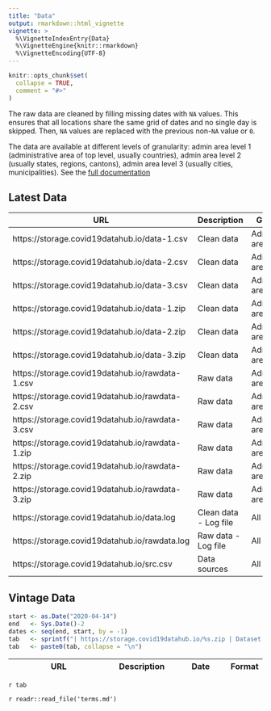 ```yaml
---
title: "Data"
output: rmarkdown::html_vignette
vignette: >
  %\VignetteIndexEntry{Data}
  %\VignetteEngine{knitr::rmarkdown}
  %\VignetteEncoding{UTF-8}
---
```


```r
knitr::opts_chunk$set(
  collapse = TRUE,
  comment = "#>"
)
```

The raw data are cleaned by filling missing dates with `NA` values. This ensures that all locations share the same grid of dates and no single day is skipped. Then, `NA` values are replaced with the previous non-`NA` value or `0`.

The data are available at different levels of granularity: admin area level 1 (administrative area of top level, usually countries), admin area level 2 (usually states, regions, cantons), admin area level 3 (usually cities, municipalities). See the [full documentation](/articles/doc/data.html)

## Latest Data

| URL                              | Description                                                  | Granularity | Format |
| ----------------------------------------------- | ----------------------- | --------------------------- | --- |
| https://storage.covid19datahub.io/data-1.csv | Clean data | Administrative area level 1 | CSV |
| https://storage.covid19datahub.io/data-2.csv | Clean data | Administrative area level 2 | CSV |
| https://storage.covid19datahub.io/data-3.csv | Clean data | Administrative area level 3 | CSV |
| https://storage.covid19datahub.io/data-1.zip | Clean data | Administrative area level 1 | ZIP |
| https://storage.covid19datahub.io/data-2.zip | Clean data | Administrative area level 2 | ZIP |
| https://storage.covid19datahub.io/data-3.zip | Clean data | Administrative area level 3 | ZIP |
| https://storage.covid19datahub.io/rawdata-1.csv | Raw data | Administrative area level 1 | CSV |
| https://storage.covid19datahub.io/rawdata-2.csv | Raw data | Administrative area level 2 | CSV |
| https://storage.covid19datahub.io/rawdata-3.csv | Raw data | Administrative area level 3 | CSV |
| https://storage.covid19datahub.io/rawdata-1.zip | Raw data | Administrative area level 1 | ZIP |
| https://storage.covid19datahub.io/rawdata-2.zip | Raw data | Administrative area level 2 | ZIP |
| https://storage.covid19datahub.io/rawdata-3.zip | Raw data | Administrative area level 3 | ZIP |
| https://storage.covid19datahub.io/data.log | Clean data - Log file | All levels | CSV |
| https://storage.covid19datahub.io/rawdata.log | Raw data - Log file | All levels | CSV |
| https://storage.covid19datahub.io/src.csv | Data sources | All levels | CSV |


## Vintage Data

```r
start <- as.Date("2020-04-14")
end   <- Sys.Date()-2
dates <- seq(end, start, by = -1)
tab   <- sprintf("| https://storage.covid19datahub.io/%s.zip | Dataset snapshot (vintage) | %s | ZIP |", dates, dates)
tab   <- paste0(tab, collapse = "\n")
```


| URL                              | Description                                                  | Date | Format |
| ----------------------------------------------- | --------------------------- | ----------------------- | --- |
`r tab`

`r readr::read_file('terms.md')`

